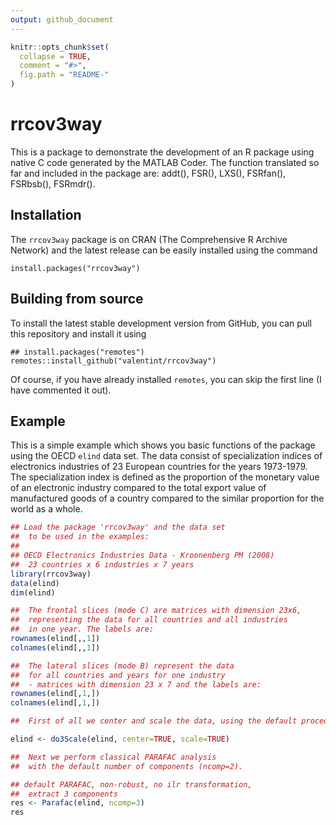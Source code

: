 ---
output: github_document
---

<!-- README.md is generated from README.Rmd. Please edit that file -->

```{r, echo = FALSE}
knitr::opts_chunk$set(
  collapse = TRUE,
  comment = "#>",
  fig.path = "README-"
)
```

# rrcov3way

This is a package to demonstrate the development of an R package using native 
C code generated by the MATLAB Coder. The function translated so far and included 
in the package are: addt(), FSR(), LXS(), FSRfan(), FSRbsb(), FSRmdr().

## Installation

The `rrcov3way` package is on CRAN (The Comprehensive R Archive Network) and
the latest release can be easily installed using the command

    install.packages("rrcov3way")

## Building from source

To install the latest stable development version from GitHub, you can
pull this repository and install it using

    ## install.packages("remotes")
    remotes::install_github("valentint/rrcov3way")

Of course, if you have already installed `remotes`, you can skip the
first line (I have commented it out).

## Example

This is a simple example which shows you basic functions of the package using the OECD `elind` data set. The data consist of specialization indices of electronics industries of 23 European countries for the years 1973-1979. The specialization index is defined as the proportion of the monetary value of an electronic industry compared to the total export value of manufactured goods of a country compared to the similar proportion for the world as a whole. 

```{r example}

## Load the package 'rrcov3way' and the data set
##  to be used in the examples:
##
## OECD Electronics Industries Data - Kroonenberg PM (2008)
##  23 countries x 6 industries x 7 years
library(rrcov3way)
data(elind)
dim(elind)

##  The frontal slices (mode C) are matrices with dimension 23x6, 
##  representing the data for all countries and all industries 
##  in one year. The labels are:
rownames(elind[,,1])
colnames(elind[,,1])

##  The lateral slices (mode B) represent the data
##  for all countries and years for one industry
##  - matrices with dimension 23 x 7 and the labels are:
rownames(elind[,1,])
colnames(elind[,1,])

##  First of all we center and scale the data, using the default procedures for centering and scaling.

elind <- do3Scale(elind, center=TRUE, scale=TRUE)

##  Next we perform classical PARAFAC analysis 
##  with the default number of components (ncomp=2).

## default PARAFAC, non-robust, no ilr transformation,
##  extract 3 components
res <- Parafac(elind, ncomp=3)
res


```
